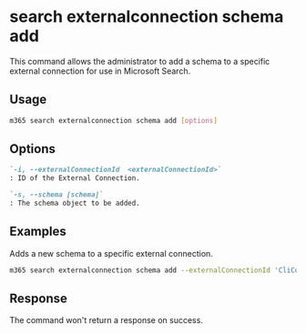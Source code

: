 
# search externalconnection schema add

This command allows the administrator to add a schema to a specific external connection for use in Microsoft Search.

## Usage

```sh
m365 search externalconnection schema add [options]
```

## Options

```md defintion-list
`-i, --externalConnectionId  <externalConnectionId>`
: ID of the External Connection.

`-s, --schema [schema]`
: The schema object to be added.
```

<Global />

## Examples

Adds a new schema to a specific external connection.

```sh
m365 search externalconnection schema add --externalConnectionId 'CliConnectionId' --schema '{"baseType":"microsoft.graph.externalItem","properties":[{"name":"ticketTitle","type":"String","isSearchable":"true","isRetrievable":"true","labels":["title"]},{"name":"priority","type":"String","isQueryable":"true","isRetrievable":"true","isSearchable":"false"},{"name":"assignee","type":"String","isRetrievable":"true"}]}'
```

## Response

The command won't return a response on success.
